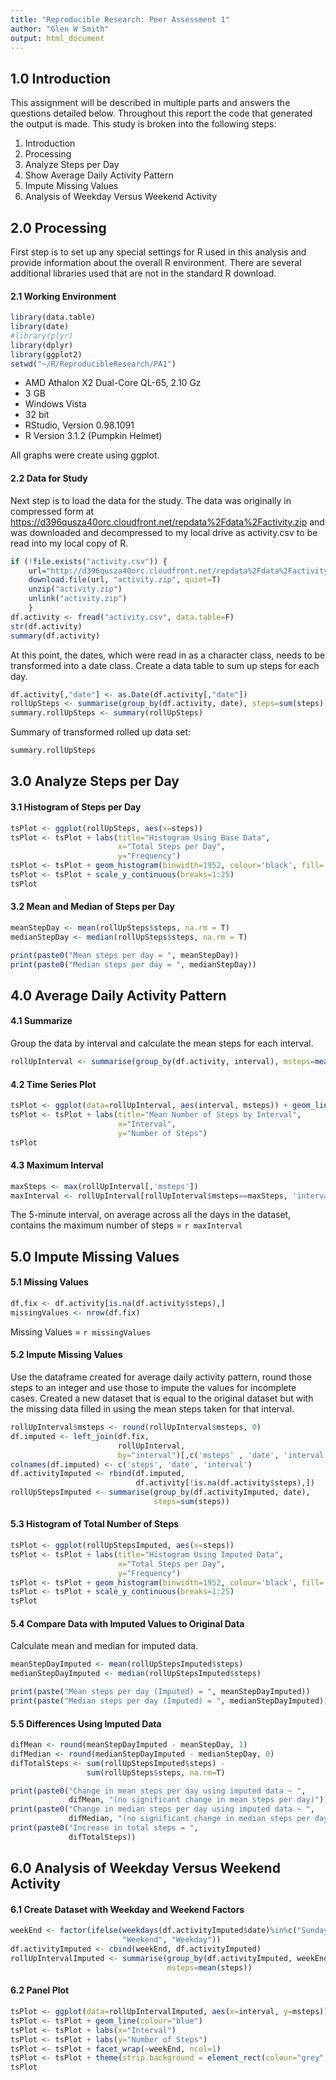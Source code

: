 ```yaml
---
title: "Reproducible Research: Peer Assessment 1"
author: "Glen W Smith"
output: html_document
---
```


## 1.0 Introduction
This assignment will be described in multiple parts and answers the questions detailed below.  Throughout this report the code that generated the output is made.  This study is broken into the following steps:

1. Introduction
2. Processing
2. Analyze Steps per Day
4. Show Average Daily Activity Pattern
5. Impute Missing Values
6. Analysis of Weekday Versus Weekend Activity

## 2.0 Processing
First step is to set up any special settings for R used in this analysis and provide information about the overall R environment.  There are several additional libraries used that are not in the standard R download.

#### 2.1 Working Environment
```r
library(data.table)
library(date)
#library(plyr)
library(dplyr)
library(ggplot2)
setwd("~/R/ReproducibleResearch/PA1")
```

* AMD Athalon X2 Dual-Core QL-65, 2.10 Gz
* 3 GB
* Windows Vista
* 32 bit
* RStudio, Version 0.98.1091
* R Version 3.1.2 (Pumpkin Helmet)

All graphs were create using ggplot.

#### 2.2 Data for Study
Next step is to load the data for the study.  The data was originally in compressed form at  <https://d396qusza40orc.cloudfront.net/repdata%2Fdata%2Factivity.zip> and was downloaded and  decompressed to my local drive as activity.csv to be read into my local copy of R.
```r
if (!file.exists("activity.csv")) {
    url="http://d396qusza40orc.cloudfront.net/repdata%2Fdata%2Factivity.zip"
    download.file(url, "activity.zip", quiet=T)
    unzip("activity.zip")
    unlink("activity.zip")
    }
df.activity <- fread("activity.csv", data.table=F)
str(df.activity)
summary(df.activity)
```
At this point, the dates, which were read in as a character class, needs to be transformed into a date class.  Create a data table to sum up steps for each day.
```r
df.activity[,"date"] <- as.Date(df.activity[,"date"])
rollUpSteps <- summarise(group_by(df.activity, date), steps=sum(steps))
summary.rollUpSteps <- summary(rollUpSteps)
```
Summary of transformed rolled up data set:
```r
summary.rollUpSteps
```

## 3.0 Analyze Steps per Day

#### 3.1 Histogram of Steps per Day
```r
tsPlot <- ggplot(rollUpSteps, aes(x=steps)) 
tsPlot <- tsPlot + labs(title="Histogram Using Base Data",
                        x="Total Steps per Day",
                        y="Frequency")
tsPlot <- tsPlot + geom_histogram(binwidth=1952, colour='black', fill='red')
tsPlot <- tsPlot + scale_y_continuous(breaks=1:25)
tsPlot

```


#### 3.2 Mean and Median of Steps per Day
```r
meanStepDay <- mean(rollUpSteps$steps, na.rm = T)
medianStepDay <- median(rollUpSteps$steps, na.rm = T)
```
```r
print(paste0("Mean steps per day = ", meanStepDay))
print(paste0("Median steps per day = ", medianStepDay))
```

## 4.0 Average Daily Activity Pattern

#### 4.1 Summarize
Group the data by interval and calculate the mean steps for each interval.
```r
rollUpInterval <- summarise(group_by(df.activity, interval), msteps=mean(steps, na.rm=T))
```

#### 4.2 Time Series Plot
```r
tsPlot <- ggplot(data=rollUpInterval, aes(interval, msteps)) + geom_line(colour="blue")
tsPlot <- tsPlot + labs(title="Mean Number of Steps by Interval",
                        x="Interval",
                        y="Number of Steps")
tsPlot 
```

#### 4.3 Maximum Interval
```r
maxSteps <- max(rollUpInterval[,'msteps'])
maxInterval <- rollUpInterval[rollUpInterval$msteps==maxSteps, 'interval']
```
The 5-minute interval, on average across all the days in the dataset, contains the maximum number of steps = `r maxInterval`


## 5.0 Impute Missing Values

#### 5.1 Missing Values
```r
df.fix <- df.activity[is.na(df.activity$steps),]
missingValues <- nrow(df.fix)
```
Missing Values = `r missingValues`

#### 5.2 Impute Missing Values
Use the dataframe created for average daily activity pattern, round those steps to an integer and use those to impute the values for incomplete cases. Created a new dataset that is equal to the original dataset but with the missing data filled in using the mean steps taken for that interval.
```r
rollUpInterval$msteps <- round(rollUpInterval$msteps, 0)
df.imputed <- left_join(df.fix,
                        rollUpInterval,
                        by="interval")[,c('msteps' , 'date', 'interval')]
colnames(df.imputed) <- c('steps', 'date', 'interval')
df.activityImputed <- rbind(df.imputed,
                            df.activity[!is.na(df.activity$steps),])
rollUpStepsImputed <- summarise(group_by(df.activityImputed, date),
                                steps=sum(steps))
```

#### 5.3 Histogram of Total Number of Steps
```r
tsPlot <- ggplot(rollUpStepsImputed, aes(x=steps)) 
tsPlot <- tsPlot + labs(title="Histogram Using Imputed Data",
                        x="Total Steps per Day",
                        y="Frequency")
tsPlot <- tsPlot + geom_histogram(binwidth=1952, colour='black', fill='red')
tsPlot <- tsPlot + scale_y_continuous(breaks=1:25)
tsPlot
```


#### 5.4 Compare Data with Imputed Values to Original Data
Calculate mean and median for imputed data.
```r
meanStepDayImputed <- mean(rollUpStepsImputed$steps)
medianStepDayImputed <- median(rollUpStepsImputed$steps)
```
```r
print(paste("Mean steps per day (Imputed) = ", meanStepDayImputed))
print(paste("Median steps per day (Imputed) = ", medianStepDayImputed))
```

#### 5.5 Differences Using Imputed Data
```r
difMean <- round(meanStepDayImputed - meanStepDay, 1)
difMedian <- round(medianStepDayImputed - medianStepDay, 0)
difTotalSteps <- sum(rollUpStepsImputed$steps) - 
                 sum(rollUpSteps$steps, na.rm=T)
```
```r
print(paste0("Change in mean steps per day using imputed data ~ ",
             difMean, "(no significant change in mean steps per day)"))
print(paste0("Change in median steps per day using imputed data ~ ",
             difMedian, "(no significant change in median steps per day)"))
print(paste0("Increase in total steps = ",
             difTotalSteps))
```

## 6.0 Analysis of Weekday Versus Weekend Activity

#### 6.1 Create Dataset with Weekday and Weekend Factors
```r
weekEnd <- factor(ifelse(weekdays(df.activityImputed$date)%in%c("Sunday","Saturday"),
                         "Weekend", "Weekday"))
df.activityImputed <- cbind(weekEnd, df.activityImputed)
rollUpIntervalImputed <- summarise(group_by(df.activityImputed, weekEnd, interval),
                                   msteps=mean(steps))
```

#### 6.2 Panel Plot
```r
tsPlot <- ggplot(data=rollUpIntervalImputed, aes(x=interval, y=msteps))
tsPlot <- tsPlot + geom_line(colour="blue")
tsPlot <- tsPlot + labs(x="Interval")
tsPlot <- tsPlot + labs(y="Number of Steps")
tsPlot <- tsPlot + facet_wrap(~weekEnd, ncol=1)
tsPlot <- tsPlot + theme(strip.background = element_rect(colour="grey", fill="bisque1"))
tsPlot
```
